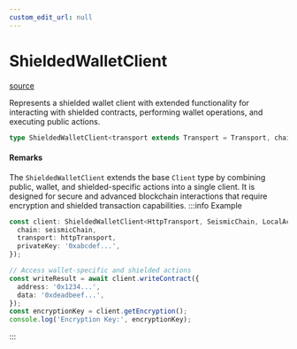 ```yaml
---
custom_edit_url: null
---
```


# ShieldedWalletClient
<div className="doc-side">
<div className="doc-main-source">

[source](https://github.com/SeismicSystems/seismic-client/blob/9a8e456/packages/seismic-viem/src/client.ts#L119)

</div>
</div>

<div className="doc-subtitle">

Represents a shielded wallet client with extended functionality for interacting
with shielded contracts, performing wallet operations, and executing public actions.

</div>

```ts
type ShieldedWalletClient<transport extends Transport = Transport, chain extends Chain | undefined = Chain | undefined, account extends Account | undefined = Account | undefined> = Client<transport, chain, account, RpcSchema, PublicActions<transport, chain, account> & WalletActions<chain, account> & ShieldedWalletActions<chain, account>>
```

<h4 className="doc-comment-title">Remarks</h4>

The `ShieldedWalletClient` extends the base `Client` type by combining public, wallet, and shielded-specific
actions into a single client. It is designed for secure and advanced blockchain interactions that require
encryption and shielded transaction capabilities.
:::info Example

```typescript
const client: ShieldedWalletClient<HttpTransport, SeismicChain, LocalAccount> = createShieldedWalletClient({
  chain: seismicChain,
  transport: httpTransport,
  privateKey: '0xabcdef...',
});

// Access wallet-specific and shielded actions
const writeResult = await client.writeContract({
  address: '0x1234...',
  data: '0xdeadbeef...',
});
const encryptionKey = client.getEncryption();
console.log('Encryption Key:', encryptionKey);
```

:::